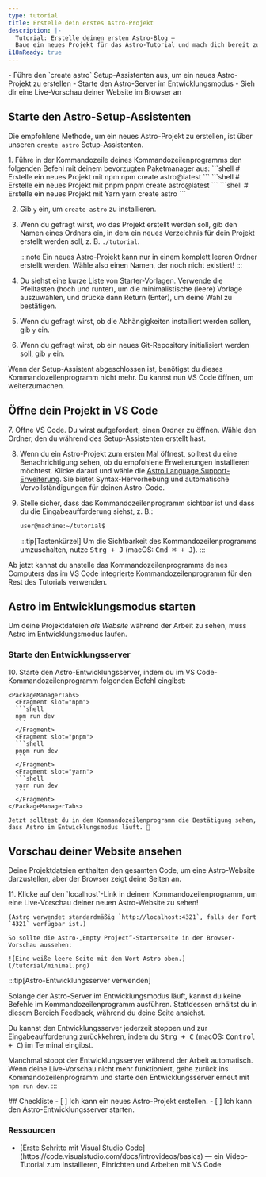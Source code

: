 ```yaml
---
type: tutorial
title: Erstelle dein erstes Astro-Projekt
description: |-
  Tutorial: Erstelle deinen ersten Astro-Blog —
  Baue ein neues Projekt für das Astro-Tutorial und mach dich bereit zum Coden
i18nReady: true
---
```



<PreCheck>
  - Führe den `create astro` Setup-Assistenten aus, um ein neues Astro-Projekt zu erstellen
  - Starte den Astro-Server im Entwicklungsmodus
  - Sieh dir eine Live-Vorschau deiner Website im Browser an
</PreCheck>

## Starte den Astro-Setup-Assistenten

Die empfohlene Methode, um ein neues Astro-Projekt zu erstellen, ist über unseren `create astro` Setup-Assistenten.

<Steps>
1. Führe in der Kommandozeile deines Kommandozeilen&shy;programms den folgenden Befehl mit deinem bevorzugten Paketmanager aus:
    <PackageManagerTabs>
      <Fragment slot="npm">
      ```shell
      # Erstelle ein neues Projekt mit npm
      npm create astro@latest
      ```
      </Fragment>
      <Fragment slot="pnpm">
      ```shell
      # Erstelle ein neues Projekt mit pnpm
      pnpm create astro@latest
      ```
      </Fragment>
      <Fragment slot="yarn">
      ```shell
      # Erstelle ein neues Projekt mit Yarn
      yarn create astro
      ```
      </Fragment>
    </PackageManagerTabs>

2. Gib `y` ein, um `create-astro` zu installieren.
3. Wenn du gefragt wirst, wo das Projekt erstellt werden soll, gib den Namen eines Ordners ein, in dem ein neues Verzeichnis für dein Projekt erstellt werden soll, z. B. `./tutorial`.

    :::note
    Ein neues Astro-Projekt kann nur in einem komplett leeren Ordner erstellt werden. Wähle also einen Namen, der noch nicht existiert!
    :::

4. Du siehst eine kurze Liste von Starter-Vorlagen. Verwende die Pfeiltasten (hoch und runter), um die minimalistische (leere) Vorlage auszuwählen, und drücke dann Return (Enter), um deine Wahl zu bestätigen.

5. Wenn du gefragt wirst, ob die Abhängigkeiten installiert werden sollen, gib `y` ein.

6. Wenn du gefragt wirst, ob ein neues Git-Repository initialisiert werden soll, gib `y` ein.
</Steps>

Wenn der Setup-Assistent abgeschlossen ist, benötigst du dieses Kommandozeilen&shy;programm nicht mehr. Du kannst nun VS Code öffnen, um weiterzumachen.

## Öffne dein Projekt in VS Code

<Steps>
7. Öffne VS Code. Du wirst aufgefordert, einen Ordner zu öffnen. Wähle den Ordner, den du während des Setup-Assistenten erstellt hast.

8. Wenn du ein Astro-Projekt zum ersten Mal öffnest, solltest du eine Benachrichtigung sehen, ob du empfohlene Erweiterungen installieren möchtest. Klicke darauf und wähle die [Astro Language Support-Erweiterung](https://marketplace.visualstudio.com/items?itemName=astro-build.astro-vscode). Sie bietet Syntax-Hervorhebung und automatische Vervollständigungen für deinen Astro-Code.

9. Stelle sicher, dass das Kommandozeilen&shy;programm sichtbar ist und dass du die Eingabeaufforderung siehst, z. B.:

    ```sh
    user@machine:~/tutorial$
    ```

    :::tip[Tastenkürzel]
    Um die Sichtbarkeit des Kommandozeilen&shy;programms umzuschalten, nutze <kbd>Strg + J</kbd> (macOS: <kbd>Cmd ⌘ + J</kbd>).
    :::
</Steps>

Ab jetzt kannst du anstelle das Kommandozeilenprogramms deines Computers das im VS Code integrierte Kommandozeilen&shy;programm für den Rest des Tutorials verwenden.

## Astro im Entwicklungsmodus starten

Um deine Projektdateien _als Website_ während der Arbeit zu sehen, muss Astro im Entwicklungsmodus laufen.

### Starte den Entwicklungsserver

<Steps>
10. Starte den Astro-Entwicklungsserver, indem du im VS Code-Kommandozeilen&shy;programm folgenden Befehl eingibst:

    <PackageManagerTabs>
      <Fragment slot="npm">
      ```shell
      npm run dev
      ```
      </Fragment>
      <Fragment slot="pnpm">
      ```shell
      pnpm run dev
      ```
      </Fragment>
      <Fragment slot="yarn">
      ```shell
      yarn run dev
      ```
      </Fragment>
    </PackageManagerTabs>

    Jetzt solltest du in dem Kommandozeilenprogramm die Bestätigung sehen, dass Astro im Entwicklungsmodus läuft. 🚀
</Steps>

## Vorschau deiner Website ansehen

Deine Projektdateien enthalten den gesamten Code, um eine Astro-Website darzustellen, aber der Browser zeigt deine Seiten an.

<Steps>
11. Klicke auf den `localhost`-Link in deinem Kommandozeilen&shy;programm, um eine Live-Vorschau deiner neuen Astro-Website zu sehen!  

    (Astro verwendet standardmäßig `http://localhost:4321`, falls der Port `4321` verfügbar ist.)

    So sollte die Astro-„Empty Project“-Starterseite in der Browser-Vorschau aussehen:

    ![Eine weiße leere Seite mit dem Wort Astro oben.](/tutorial/minimal.png)
</Steps>

:::tip[Astro-Entwicklungsserver verwenden]

Solange der Astro-Server im Entwicklungsmodus läuft, kannst du keine Befehle im Kommandozeilen&shy;programm ausführen. Stattdessen erhältst du in diesem Bereich Feedback, während du deine Seite ansiehst.

Du kannst den Entwicklungsserver jederzeit stoppen und zur Eingabeaufforderung zurückkehren, indem du <kbd>Strg + C</kbd> (macOS: <kbd>Control + C</kbd>) im Terminal eingibst.

Manchmal stoppt der Entwicklungsserver während der Arbeit automatisch. Wenn deine Live-Vorschau nicht mehr funktioniert, gehe zurück ins Kommandozeilen&shy;programm und starte den Entwicklungsserver erneut mit `npm run dev`.
:::

<Box icon="check-list">
## Checkliste

<Checklist>
- [ ] Ich kann ein neues Astro-Projekt erstellen.
- [ ] Ich kann den Astro-Entwicklungsserver starten.
</Checklist>
</Box>

### Ressourcen

- <p>[Erste Schritte mit Visual Studio Code](https://code.visualstudio.com/docs/introvideos/basics) <Badge class="neutral-badge" text="external" /> — ein Video-Tutorial zum Installieren, Einrichten und Arbeiten mit VS Code</p>
